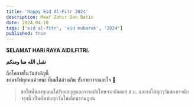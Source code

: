 ```yaml
---
title: 'Happy Eid Al-Fitr 2024'
description: Maaf Zahir Dan Batin
date: 2024-04-10
tags: ['eid al-fitr', 'eid mubarak', '2024']
published: true
---
```


**SELAMAT HARI RAYA AIDILFITRI.**

**‎تقبل الله منا ومنكم**

ถือโอกาสในวันสำคัญนี้  
ขอมาอัฟทุกคนด้วยนะ
ที่ผมได้ล่วงเกิน ทั้งกายวาจาและใจ 🤲

> ขอให้พี่น้องทุกคนได้รับผลบุญและการอภัยโทษจากอัลลอฮฺ ซ.บ. และขอให้ทุกๆวันของเรานับจากนี้ เป็นดั่งเช่นทุกวันในเดือนรอมฎอน
